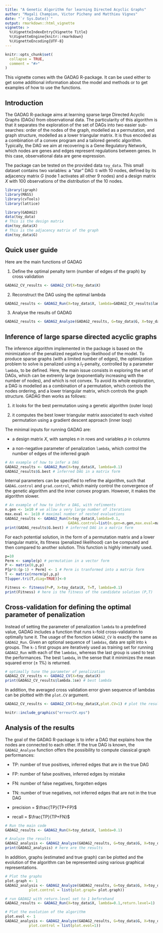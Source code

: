 ```yaml
---
title: "A Genetic Algorithm for learning Directed Acyclic Graphs"
author: "Magali Champion, Victor Picheny and Matthieu Vignes"
date: "`r Sys.Date()`"
output: rmarkdown::html_vignette
vignette: >
  %\VignetteIndexEntry{Vignette Title}
  %\VignetteEngine{knitr::rmarkdown}
  %\VignetteEncoding{UTF-8}
---
```


```r
knitr::opts_chunk$set(
  collapse = TRUE,
  comment = "#>"
)
```

This vignette comes with the GADAG R-package. It can be used either to get some additional information about the model and methods or to get examples of how to use the functions.

## Introduction
The GADAG R-package aims at learning sparse large Directed Acyclic Graphs (DAGs) from observational data. The particularity of this algorithm is that it separates the exploration of the set of DAGs into two easier sub-searches: order of the nodes of the graph, modelled as a permutation, and graph structure, modelled as a lower triangular matrix.
It is thus encoded as a combination of a convex program and a tailored genetic algorithm.
Typically, the DAG we aim at recovering is a Gene Regulatory Network, which nodes are genes and edges represent regulations between genes. In this case, observational data are gene expression.

The package can be tested on the provided data `toy_data`. This small dataset contains two variables: a "star" DAG $\mathcal{G}$ with 10 nodes, defined by its adjacency matrix $G$ (node 1 activates all other 9 nodes) and a design matrix $X$ with 100 observations of the distribution of the 10 nodes.

```r
library(igraph)
library(MASS)
library(cvTools)
library(lattice)
```

```r
library(GADAG2)
data(toy_data)
# This is the design matrix
dim(toy_data$X)
# This is the adjacency matrix of the graph
dim(toy_data$G)
```

## Quick user guide

Here are the main functions of GADAG

1. Define the optimal penalty term (number of edges of the graph) by cross validation

```r
GADAG2_CV_results <- GADAG2_CV(X=toy_data$X)
```

2. Reconstruct the DAG using the optimal lambda

```r
GADAG2_results <- GADAG2_Run(X=toy_data$X, lambda=GADAG2_CV_results$lambda.1se)
```

3. Analyse the results of GADAG
```r
GADAG2_results <- GADAG2_Analyze(GADAG2_results, G=toy_data$G, X=toy_data$X)
```

## Inference of large sparse directed acyclic graphs
The inference algorithm implemented in the package is based on the minimization of the penalized negative log-likelihood of the model. To produce sparse graphs (with a limited number of edges), the optimization problem to solve is penalized using a $l_1$-penalty, controlled by a parameter `lambda`, to be defined.
Here, the main issue consists in exploring the set of DAGs, which can be extremly large (exponentially increasing with the number of nodes), and which is not convex. To avoid its whole exploration, a DAG is modelled as a combination of a permutation, which controls the nodes ordering, and a lower triangular matrix, which controls the graph structure. GADAG then works as follows:

1. it looks for the best permutation using a genetic algorithm (outer loop)

2. it computes the best lower triangular matrix associated to each visited permutation using a gradient descent approach (inner loop)

The minimal inputs for running GADAG are:

- a design matrix $X$, with samples $n$ in rows and variables $p$ in columns

- a non-negative parameter of penalization `lambda`, which control the number of edges of the inferred graph

```r
# An example of how to infer a DAG
GADAG2_results <- GADAG2_Run(X=toy_data$X, lambda=0.1)
GADAG2_results$G.best # inferred DAG in a matrix form
```

Internal parameters can be specified to refine the algorithm, such that `GADAG.control` and `grad.control`, which mainly control the convergence of the genetic algorithm and the inner convex program. However, it makes the algorithm slower.

```r
# An example of how to infer a DAG, with refinments
n.gen <- 1e10 # we allow a very large number of iterations
max.eval <- 1e10 # maximal number of nested evaluations
GADAG2_results <- GADAG2_Run(X=toy_data$X,lambda=0.1,
                             GADAG.control=list(n.gen=n.gen,max.eval=max.eval))
print(GADAG_results$G.best) # inferred DAG in a matrix form
```

For each potential solution, in the form of a permutation matrix and a lower triangular matrix, its fitness (penalized likelihood) can be computed and then compared to another solution. This function is highly internally used.

```r
p=10
Perm <- sample(p) # permutation in a vector form
P <- matrix(0,p,p)
P[p*0:(p-1) + Perm] <- 1 # Perm is tranformed into a matrix form
T <- matrix(rnorm(p),p,p)
T[upper.tri(T,diag=TRUE)]<-0

Fitness <- fitness(P=P, X=toy_data$X, T=T, lambda=0.1)
print(Fitness) # here is the fitness of the candidate solution (P,T)
```


## Cross-validation for defining the optimal parameter of penalization
Instead of setting the parameter of penalization `lambda` to a predefined value, GADAG includes a function that runs `k`-fold cross-validation to optimally tune it.
The usage of the fonction `GADAG2_CV` is exactly the same as `GADAG2_Run`. Given an optional sequence of `lambdas`, data are split into `k` groups. The `k-1` first groups are iteratively used as training set for running `GADAG2_Run` with each of the `lambdas`, whereas the last group is used to test the performances. 
The best `lambda`, in the sense that it minimizes the mean squared error ($\pm$ 1\%) is returned.


```r
# optimally tune the parameter of penalization
GADAG2_CV_results <- GADAG2_CV(X=toy_data$X)
print(GADAG2_CV_results$lambda.1se) # best lambda
```

In addition, the averaged cross validation error given sequence of lambdas can be plotted with the `plot.CV` argument.

```r
GADAG2_CV_results <- GADAG2_CV(X=toy_data$X,plot.CV=1) # plot the results
```

```r
knitr::include_graphics("erreurCV.eps")
```

## Analysis of the results
The goal of the GADAG R-package is to infer a DAG that explains how the nodes are connected to each other. If the true DAG is known, the `GADAG2_Analyse` function offers the possibility to compute classical graph performances:

- TP: number of true positives, inferred edges that are in the true DAG

- FP: number of false positives, inferred edges by mistake

- FN: number of false negatives, forgotten edges

- TN: number of true negatives, not inferred edges that are not in the true DAG

- precision = $\frac{TP}{TP+FP}$

- recall = $\frac{TP}{TP+FN}$

```r
# Run the main code
GADAG2_results <- GADAG2_Run(X=toy_data$X, lambda=0.1)

# Analyze the results
GADAG2_analysis <- GADAG2_Analyze(GADAG2_results, G=toy_data$G, X=toy_data$X)
print(GADAG2_analysis) # here are the results
```

In addition, graphs (estimated and true graph) can be plotted and the evolution of the algorithm can be represented using various graphical representations.

```r
# Plot the graphs
plot.graph <- 1
GADAG2_analysis <- GADAG2_Analyze(GADAG2_results, G=toy_data$G, X=toy_data$X,
           plot.control = list(plot.graph= plot.graph))

# run GADAG2 with return.level set to 1 beforehand
GADAG2_results <- GADAG2_Run(X=toy_data$X, lambda=0.1,return.level=1)

# Plot the evolution of the algorithm
plot.evol <- 1
GADAG2_analysis <- GADAG2_Analyze(GADAG2_results, G=toy_data$G, X=toy_data$X,
           plot.control = list(plot.evol=1))
```
